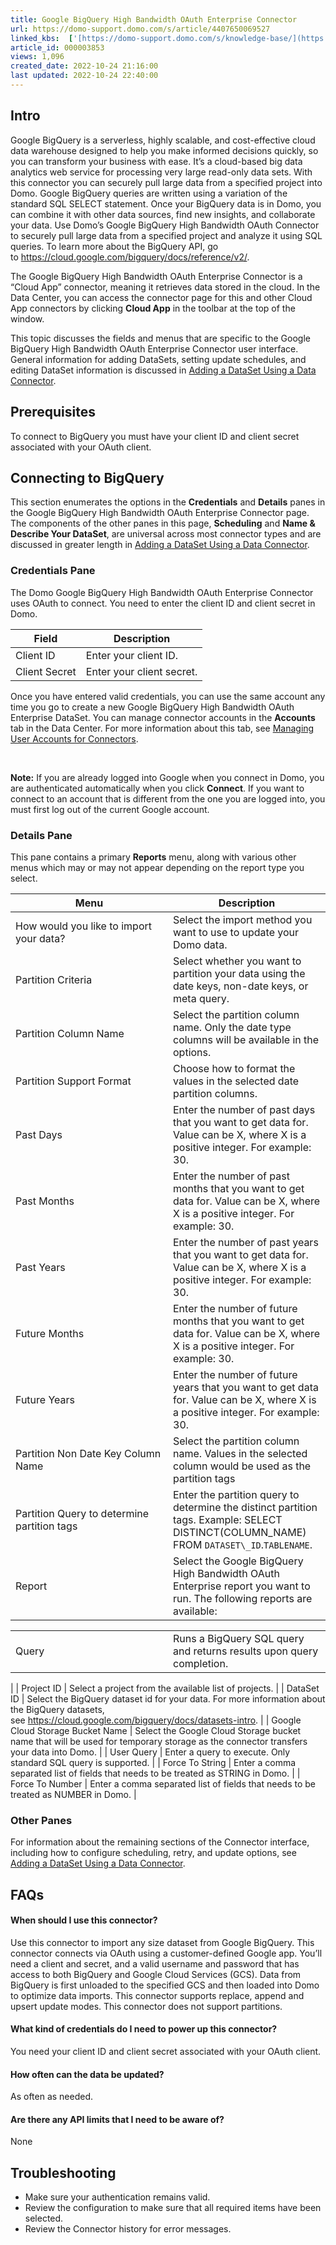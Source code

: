 ```yaml
---
title: Google BigQuery High Bandwidth OAuth Enterprise Connector
url: https://domo-support.domo.com/s/article/4407650069527
linked_kbs:  ['[https://domo-support.domo.com/s/knowledge-base/](https://domo-support.domo.com/s/knowledge-base/)', '[https://domo-support.domo.com/s/](https://domo-support.domo.com/s/)', '[https://domo-support.domo.com/s/topic/0TO5w000000ZammGAC](https://domo-support.domo.com/s/topic/0TO5w000000ZammGAC)', '[https://domo-support.domo.com/s/topic/0TO5w000000ZanLGAS](https://domo-support.domo.com/s/topic/0TO5w000000ZanLGAS)', '[https://domo-support.domo.com/s/topic/0TO5w000000ZaojGAC](https://domo-support.domo.com/s/topic/0TO5w000000ZaojGAC)', '[https://domo-support.domo.com/s/article/360042926274](https://domo-support.domo.com/s/article/360042926274)', '[https://domo-support.domo.com/s/article/360042926054](https://domo-support.domo.com/s/article/360042926054)', '[https://domo-support.domo.com/s/article/4407650069527](https://domo-support.domo.com/s/article/4407650069527)', '[https://domo-support.domo.com/s/topic/0TO5w000000ZaojGAC/database-connectors](https://domo-support.domo.com/s/topic/0TO5w000000ZaojGAC/database-connectors)', '[https://domo-support.domo.com/s/article/360043429933](https://domo-support.domo.com/s/article/360043429933)', '[https://domo-support.domo.com/s/article/360043429953](https://domo-support.domo.com/s/article/360043429953)', '[https://domo-support.domo.com/s/article/360042925494](https://domo-support.domo.com/s/article/360042925494)', '[https://domo-support.domo.com/s/article/4408174643607](https://domo-support.domo.com/s/article/4408174643607)', '[https://domo-support.domo.com/s/article/360043429913](https://domo-support.domo.com/s/article/360043429913)', '[https://domo-support.domo.com/s/login/](https://domo-support.domo.com/s/login/)']
article_id: 000003853
views: 1,096
created_date: 2022-10-24 21:16:00
last updated: 2022-10-24 22:40:00
---
```




Intro
-----


Google BigQuery is a serverless, highly scalable, and cost-effective cloud data warehouse designed to help you make informed decisions quickly, so you can transform your business with ease. It’s a cloud-based big data analytics web service for processing very large read-only data sets. With this connector you can securely pull large data from a specified project into Domo. Google BigQuery queries are written using a variation of the standard SQL SELECT statement. Once your BigQuery data is in Domo, you can combine it with other data sources, find new insights, and collaborate your data. Use Domo's Google BigQuery High Bandwidth OAuth Connector to securely pull large data from a specified project and analyze it using SQL queries. To learn more about the BigQuery API, go to <https://cloud.google.com/bigquery/docs/reference/v2/>.


The Google BigQuery High Bandwidth OAuth Enterprise Connector is a "Cloud App" connector, meaning it retrieves data stored in the cloud. In the Data Center, you can access the connector page for this and other Cloud App connectors by clicking **Cloud App** in the toolbar at the top of the window.


This topic discusses the fields and menus that are specific to the Google BigQuery High Bandwidth OAuth Enterprise Connector user interface. General information for adding DataSets, setting update schedules, and editing DataSet information is discussed in [Adding a DataSet Using a Data Connector](/s/article/360042926274).


Prerequisites
-------------


To connect to BigQuery you must have your client ID and client secret associated with your OAuth client.


Connecting to BigQuery
----------------------


This section enumerates the options in the **Credentials** and **Details** panes in the Google BigQuery High Bandwidth OAuth Enterprise Connector page. The components of the other panes in this page, **Scheduling** and **Name & Describe Your DataSet**, are universal across most connector types and are discussed in greater length in [Adding a DataSet Using a Data Connector](/s/article/360042926274).


### Credentials Pane


The Domo Google BigQuery High Bandwidth OAuth Enterprise Connector uses OAuth to connect. You need to enter the client ID and client secret in Domo. 




| Field | Description |
| --- | --- |
| Client ID | Enter your client ID. |
| Client Secret | Enter your client secret. |


Once you have entered valid credentials, you can use the same account any time you go to create a new Google BigQuery High Bandwidth OAuth Enterprise DataSet. You can manage connector accounts in the **Accounts** tab in the Data Center. For more information about this tab, see [Managing User Accounts for Connectors](/s/article/360042926054).




 

**Note:** If you are already logged into Google when you connect in Domo, you are authenticated automatically when you click **Connect**. If you want to connect to an account that is different from the one you are logged into, you must first log out of the current Google account.



### Details Pane


This pane contains a primary **Reports** menu, along with various other menus which may or may not appear depending on the report type you select.




| Menu | Description |
| --- | --- |
| How would you like to import your data? | Select the import method you want to use to update your Domo data. |
| Partition Criteria | Select whether you want to partition your data using the date keys, non-date keys, or meta query. |
| Partition Column Name | Select the partition column name. Only the date type columns will be available in the options. |
| Partition Support Format | Choose how to format the values in the selected date partition columns. |
| Past Days | Enter the number of past days that you want to get data for. Value can be X, where X is a positive integer. For example: 30. |
| Past Months | Enter the number of past months that you want to get data for. Value can be X, where X is a positive integer. For example: 30. |
| Past Years | Enter the number of past years that you want to get data for. Value can be X, where X is a positive integer. For example: 30. |
| Future Months | Enter the number of future months that you want to get data for. Value can be X, where X is a positive integer. For example: 30. |
| Future Years | Enter the number of future years that you want to get data for. Value can be X, where X is a positive integer. For example: 30. |
| Partition Non Date Key Column Name | Select the partition column name. Values in the selected column would be used as the partition tags |
| Partition Query to determine partition tags | Enter the partition query to determine the distinct partition tags. Example: SELECT DISTINCT(COLUMN\_NAME) FROM `DATASET\_ID`.`TABLENAME`. |
| Report | Select the Google BigQuery High Bandwidth OAuth Enterprise report you want to run. The following reports are available:

|  |  |
| --- | --- |
| Query | Runs a BigQuery SQL query and returns results upon query completion. |

 |
| Project ID | Select a project from the available list of projects. |
| DataSet ID | Select the BigQuery dataset id for your data.
For more information about the BigQuery datasets, see [https://cloud.google.com/bigquery/docs/datasets-intro](https://cloud.google.com/bigquery/docs/datasets-intro "https://cloud.google.com/bigquery/docs/datasets-intro"). |
| Google Cloud Storage Bucket Name | Select the Google Cloud Storage bucket name that will be used for temporary storage as the connector transfers your data into Domo. |
| User Query | Enter a query to execute. Only standard SQL query is supported. |
| Force To String | Enter a comma separated list of fields that needs to be treated as STRING in Domo. |
| Force To Number | Enter a comma separated list of fields that needs to be treated as NUMBER in Domo. |


### Other Panes


For information about the remaining sections of the Connector interface, including how to configure scheduling, retry, and update options, see [Adding a DataSet Using a Data Connector](/s/article/360042926274).


FAQs
----


#### When should I use this connector?


Use this connector to import any size dataset from Google BigQuery. This connector connects via OAuth using a customer-defined Google app. You'll need a client and secret, and a valid username and password that has access to both BigQuery and Google Cloud Services (GCS). Data from BigQuery is first unloaded to the specified GCS and then loaded into Domo to optimize data imports. This connector supports replace, append and upsert update modes. This connector does not support partitions.


#### What kind of credentials do I need to power up this connector?


You need your client ID and client secret associated with your OAuth client.


#### How often can the data be updated?


As often as needed.


#### Are there any API limits that I need to be aware of?


None


Troubleshooting
---------------


* Make sure your authentication remains valid.
* Review the configuration to make sure that all required items have been selected.
* Review the Connector history for error messages.
